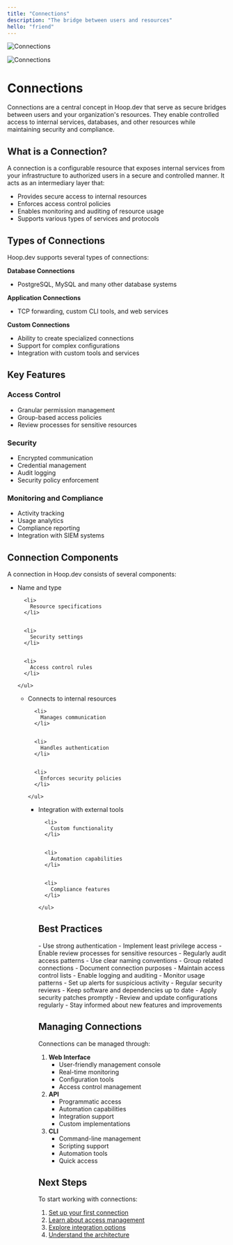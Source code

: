 ```yaml
---
title: "Connections"
description: "The bridge between users and resources"
hello: "friend"
---
```


<img
  src="/images/concepts/connections-light.png"
  alt="Connections"
  className="block dark:hidden"
/>

<img
  src="/images/concepts/connections-dark.png"
  alt="Connections"
  className="hidden dark:block"
/>

# Connections

Connections are a central concept in Hoop.dev that serve as secure bridges between users and your organization's resources. They enable controlled access to internal services, databases, and other resources while maintaining security and compliance.

## What is a Connection?

A connection is a configurable resource that exposes internal services from your infrastructure to authorized users in a secure and controlled manner. It acts as an intermediary layer that:

- Provides secure access to internal resources
- Enforces access control policies
- Enables monitoring and auditing of resource usage
- Supports various types of services and protocols

## Types of Connections

Hoop.dev supports several types of connections:

**Database Connections**

- PostgreSQL, MySQL and many other database systems

**Application Connections**

- TCP forwarding, custom CLI tools, and web services

**Custom Connections**

- Ability to create specialized connections
- Support for complex configurations
- Integration with custom tools and services

## Key Features

### Access Control

- Granular permission management
- Group-based access policies
- Review processes for sensitive resources

### Security

- Encrypted communication
- Credential management
- Audit logging
- Security policy enforcement

### Monitoring and Compliance

- Activity tracking
- Usage analytics
- Compliance reporting
- Integration with SIEM systems

## Connection Components

A connection in Hoop.dev consists of several components:

<AccordionGroup>
  <Accordion title="Configuration">
    <ul>
      <li>
        Name and type
      </li>

    
      <li>
        Resource specifications
      </li>

    
      <li>
        Security settings
      </li>

    
      <li>
        Access control rules
      </li>

    </ul>
  </Accordion>
  <Accordion title="Agent Integration">
    <ul>
      <li>
        Connects to internal resources
      </li>

    
      <li>
        Manages communication
      </li>

    
      <li>
        Handles authentication
      </li>

    
      <li>
        Enforces security policies
      </li>

    </ul>
  </Accordion>
  <Accordion title="Plugins and Extensions">
    <ul>
      <li>
        Integration with external tools
      </li>

    
      <li>
        Custom functionality
      </li>

    
      <li>
        Automation capabilities
      </li>

    
      <li>
        Compliance features
      </li>

    </ul>
  </Accordion>
</AccordionGroup>

## Best Practices

<CardGroup cols={2}>
  <Card title="Security First" icon="shield">
    - Use strong authentication
    - Implement least privilege access
    - Enable review processes for sensitive resources
    - Regularly audit access patterns
  </Card>
  <Card title="Organization" icon="folder">
    - Use clear naming conventions
    - Group related connections
    - Document connection purposes
    - Maintain access control lists
  </Card>
  <Card title="Monitoring" icon="eye">
    - Enable logging and auditing
    - Monitor usage patterns
    - Set up alerts for suspicious activity
    - Regular security reviews
  </Card>
  <Card title="Regular Updates" icon="arrows-rotate">
    - Keep software and dependencies up to date
    - Apply security patches promptly
    - Review and update configurations regularly
    - Stay informed about new features and improvements
  </Card>
</CardGroup>

## Managing Connections

Connections can be managed through:

1. **Web Interface**
   - User-friendly management console
   - Real-time monitoring
   - Configuration tools
   - Access control management
2. **API**
   - Programmatic access
   - Automation capabilities
   - Integration support
   - Custom implementations
3. **CLI**
   - Command-line management
   - Scripting support
   - Automation tools
   - Quick access

## Next Steps

To start working with connections:

1. [Set up your first connection](/clients/webapp/creating-connections)
2. [Learn about access management](/clients/webapp/managing-access)
3. [Explore integration options](/integrations)
4. [Understand the architecture](/setup/architecture)
